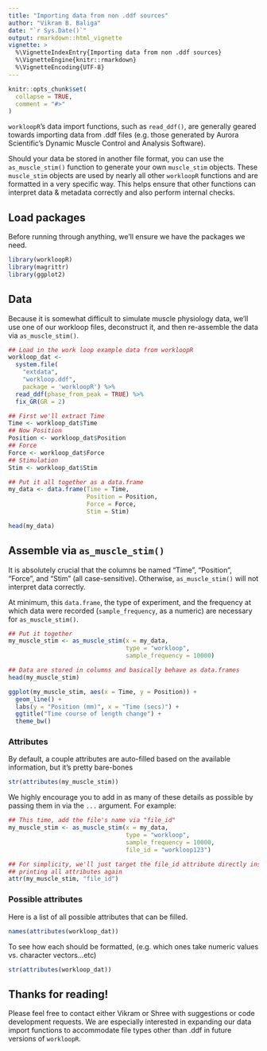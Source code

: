 ---
title: "Importing data from non .ddf sources"
author: "Vikram B. Baliga"
date: "`r Sys.Date()`"
output: rmarkdown::html_vignette
vignette: >
  %\VignetteIndexEntry{Importing data from non .ddf sources}
  %\VignetteEngine{knitr::rmarkdown}
  %\VignetteEncoding{UTF-8}
---

```{r setup, include = FALSE}
knitr::opts_chunk$set(
  collapse = TRUE,
  comment = "#>"
)
```

`workloopR`'s data import functions, such as `read_ddf()`, are generally geared towards importing data from .ddf files (e.g. those generated by Aurora Scientific's Dynamic Muscle Control and Analysis Software). 

Should your data be stored in another file format, you can use the `as_muscle_stim()` function to generate your own `muscle_stim` objects. These `muscle_stim` objects are used by nearly all other `workloopR` functions and are formatted in a very specific way. This helps ensure that other functions can interpret data & metadata correctly and also perform internal checks.


## Load packages

Before running through anything, we'll ensure we have the packages we need.

```{r package_loading, message=FALSE, warning=FALSE}
library(workloopR)
library(magrittr)
library(ggplot2)
```


## Data

Because it is somewhat difficult to simulate muscle physiology data, we'll use one of our workloop files, deconstruct it, and then re-assemble the data via `as_muscle_stim()`.

```{r get_data}
## Load in the work loop example data from workloopR
workloop_dat <-
  system.file(
    "extdata",
    "workloop.ddf",
    package = 'workloopR') %>%
  read_ddf(phase_from_peak = TRUE) %>%
  fix_GR(GR = 2)

## First we'll extract Time
Time <- workloop_dat$Time
## Now Position
Position <- workloop_dat$Position
## Force
Force <- workloop_dat$Force
## Stimulation
Stim <- workloop_dat$Stim

## Put it all together as a data.frame
my_data <- data.frame(Time = Time,
                      Position = Position,
                      Force = Force,
                      Stim = Stim)

head(my_data)
```


## Assemble via `as_muscle_stim()`
It is absolutely crucial that the columns be named "Time", "Position", "Force", and "Stim" (all case-sensitive). Otherwise, `as_muscle_stim()` will not interpret data correctly.

At minimum, this `data.frame`, the type of experiment, and the frequency at which data were recorded (`sample_frequency`, as a numeric) are necessary for `as_muscle_stim()`.

```{r as_mus_basic}
## Put it together
my_muscle_stim <- as_muscle_stim(x = my_data,
                                 type = "workloop",
                                 sample_frequency = 10000)

## Data are stored in columns and basically behave as data.frames
head(my_muscle_stim)

ggplot(my_muscle_stim, aes(x = Time, y = Position)) +
  geom_line() + 
  labs(y = "Position (mm)", x = "Time (secs)") +
  ggtitle("Time course of length change") +
  theme_bw()
```


### Attributes

By default, a couple attributes are auto-filled based on the available information, but it's pretty bare-bones
```{r attributes}
str(attributes(my_muscle_stim))
```

We highly encourage you to add in as many of these details as possible by passing them in via the `...` argument. For example: 

```{r add_file_id}
## This time, add the file's name via "file_id"
my_muscle_stim <- as_muscle_stim(x = my_data,
                                 type = "workloop",
                                 sample_frequency = 10000,
                                 file_id = "workloop123")

## For simplicity, we'll just target the file_id attribute directly instead of 
## printing all attributes again
attr(my_muscle_stim, "file_id")


```


### Possible attributes

Here is a list of all possible attributes that can be filled. 
```{r}
names(attributes(workloop_dat))
```

To see how each should be formatted, (e.g. which ones take numeric values vs. character vectors...etc)

```{r}
str(attributes(workloop_dat))
```


## Thanks for reading!

Please feel free to contact either Vikram or Shree with suggestions or code development requests. We are especially interested in expanding our data import functions to accommodate file types other than .ddf in future versions of `workloopR`.
